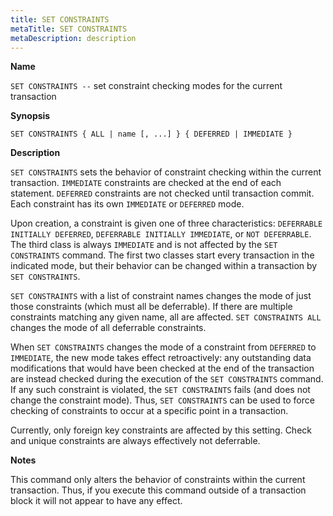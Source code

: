 ```yaml
---
title: SET CONSTRAINTS
metaTitle: SET CONSTRAINTS
metaDescription: description
---
```


**Name**

`SET CONSTRAINTS --` set constraint checking modes for the current
transaction

**Synopsis**

``` text
SET CONSTRAINTS { ALL | name [, ...] } { DEFERRED | IMMEDIATE }
```

**Description**

`SET CONSTRAINTS` sets the behavior of constraint checking within the
current transaction. `IMMEDIATE` constraints are checked at the end of
each statement. `DEFERRED` constraints are not checked until transaction
commit. Each constraint has its own `IMMEDIATE` or `DEFERRED` mode.

Upon creation, a constraint is given one of three characteristics:
`DEFERRABLE INITIALLY DEFERRED`, `DEFERRABLE INITIALLY IMMEDIATE`, or
`NOT DEFERRABLE`. The third class is always `IMMEDIATE` and is not
affected by the `SET CONSTRAINTS` command. The first two classes start
every transaction in the indicated mode, but their behavior can be
changed within a transaction by `SET CONSTRAINTS`.

`SET CONSTRAINTS` with a list of constraint names changes the mode of
just those constraints (which must all be deferrable). If there are
multiple constraints matching any given name, all are affected. `SET
CONSTRAINTS ALL` changes the mode of all deferrable constraints.

When `SET CONSTRAINTS` changes the mode of a constraint from `DEFERRED`
to `IMMEDIATE`, the new mode takes effect retroactively: any outstanding
data modifications that would have been checked at the end of the
transaction are instead checked during the execution of the `SET
CONSTRAINTS` command. If any such constraint is violated, the `SET
CONSTRAINTS` fails (and does not change the constraint mode). Thus, `SET
CONSTRAINTS` can be used to force checking of constraints to occur at a
specific point in a transaction.

Currently, only foreign key constraints are affected by this setting.
Check and unique constraints are always effectively not deferrable.

**Notes**

This command only alters the behavior of constraints within the current
transaction. Thus, if you execute this command outside of a transaction
block it will not appear to have any effect.
